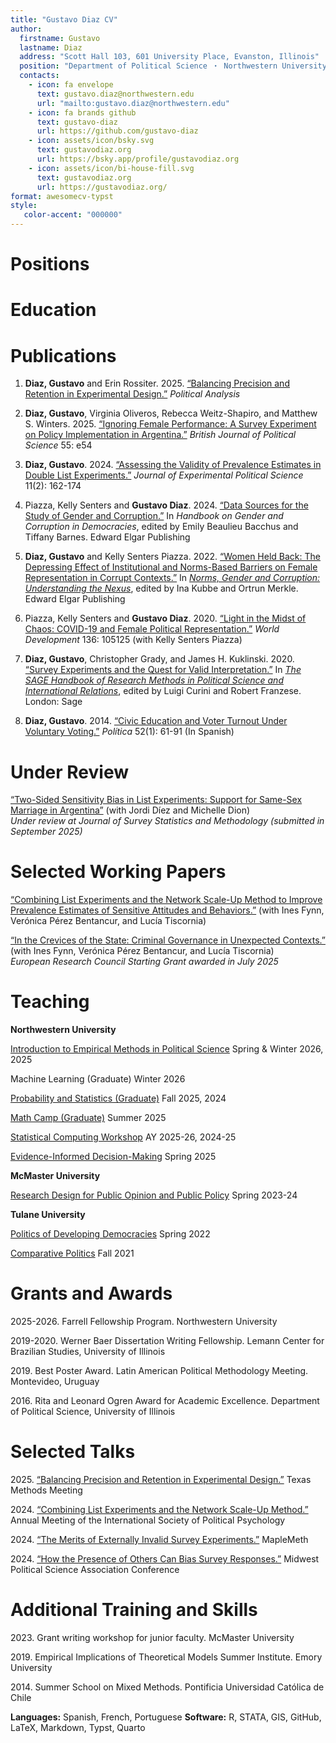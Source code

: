 ```yaml
---
title: "Gustavo Diaz CV"
author:
  firstname: Gustavo
  lastname: Diaz
  address: "Scott Hall 103, 601 University Place, Evanston, Illinois"
  position: "Department of Political Science ・ Northwestern University"
  contacts:
    - icon: fa envelope
      text: gustavo.diaz@northwestern.edu
      url: "mailto:gustavo.diaz@northwestern.edu"
    - icon: fa brands github
      text: gustavo-diaz
      url: https://github.com/gustavo-diaz
    - icon: assets/icon/bsky.svg
      text: gustavodiaz.org
      url: https://bsky.app/profile/gustavodiaz.org
    - icon: assets/icon/bi-house-fill.svg
      text: gustavodiaz.org
      url: https://gustavodiaz.org/
format: awesomecv-typst
style:
   color-accent: "000000"
---
```


```{=typst}
#set text(
  size: 10pt
)

#show link: set text(blue)
```


# Positions

```{=typst}
#resume-entry(
  title: "Northwestern University",
  description: "Assistant Professor of Instruction, Department of Political Science",
  date: "2024 -"
)

#resume-entry(
  title: "McMaster University",
  description: "Postdoctoral Fellow, Department of Political Science",
  date: "2022 - 2024"
)

#resume-entry(
  title: "Tulane University",
  description: "Postdoctoral Fellow, Center for Inter-American Policy and Research",
  date: "2021 - 2022"
)
```

# Education

```{=typst}
#resume-entry(
  title: "University of Illinois Urbana-Champaign",
  description: "PhD in Political Science
MA in Political Science",
  date: "2021
2017",
)

#resume-entry(
  title: "Pontificia Universidad Católica de Chile",
  description: "BA in Political Science",
  date: "2014"
)
```

<!-- For vitae supplement -->
<!-- # Summary -->
<!-- **Research** -->

<!-- - Two peer-reviewed publications accepted in 2024 -->
<!-- - One book chapter published in 2024 -->
<!-- - Two other papers submitted for review in 2024 (one rejected in January 2025 and promptly resubmitted) -->

<!-- **Teaching** -->

<!-- - Four new course preparations in total -->
<!-- - Three delivered in Fall 2024 -->
<!-- - One prepared for delivery in Spring 2025 -->



# Publications  

```{=typst}
#set enum(
  reversed: true
)
```

1. **Diaz, Gustavo** and Erin Rossiter. 2025. ["Balancing Precision and Retention in Experimental Design."](https://doi.org/10.1017/pan.2025.10008) *Political Analysis*

1. **Diaz, Gustavo**, Virginia Oliveros, Rebecca Weitz-Shapiro, and Matthew S. Winters. 2025. ["Ignoring Female Performance: A Survey Experiment on Policy Implementation in Argentina."](https://doi.org/10.1017/S0007123424000668) *British Journal of Political Science* 55: e54  

1. **Diaz, Gustavo**. 2024. ["Assessing the Validity of Prevalence Estimates in Double List Experiments."](https://doi.org/10.1017/XPS.2023.24) *Journal of Experimental Political Science* 11(2): 162-174

1. Piazza, Kelly Senters and **Gustavo Diaz**. 2024. ["Data Sources for the Study of Gender and Corruption."](https://gustavodiaz.org/files/research/data_corruption.pdf) In *Handbook on Gender and Corruption in Democracies*, edited by Emily Beaulieu Bacchus and Tiffany Barnes. Edward Elgar Publishing

1. **Diaz, Gustavo** and Kelly Senters Piazza. 2022. ["Women Held Back: The Depressing Effect of Institutional and Norms-Based Barriers on Female Representation in Corrupt Contexts."](https://gustavodiaz.org/files/research/gender_corruption.pdf) In [*Norms, Gender and Corruption: Understanding the Nexus*](https://www.e-elgar.com/shop/gbp/norms-gender-and-corruption-9781802205824.html), edited by Ina Kubbe and Ortrun Merkle. Edward Elgar Publishing

1. Piazza, Kelly Senters and **Gustavo Diaz**. 2020. ["Light in the Midst of Chaos: COVID-19 and Female Political Representation."](https://doi.org/10.1016/j.worlddev.2020.105125) *World Development* 136: 105125 (with Kelly Senters Piazza)

1. **Diaz, Gustavo**, Christopher Grady, and James H. Kuklinski. 2020. ["Survey Experiments and the Quest for Valid Interpretation."](https://gustavodiaz.org/files/research/sage_survey_experiments_chapter.pdf) In [*The SAGE Handbook of Research Methods in Political Science and International Relations*](https://us.sagepub.com/en-us/nam/the-sage-handbook-of-research-methods-in-political-science-and-international-relations/book262875), edited by Luigi Curini and Robert Franzese. London: Sage

1. **Diaz, Gustavo**. 2014. ["Civic Education and Voter Turnout Under Voluntary Voting."](https://revistapolitica.uchile.cl/index.php/RP/article/view/33099/34813) *Política* 52(1): 61-91 (In Spanish)

```{=typst}
#set enum(
  reversed: false
)
```

# Under Review  

["Two-Sided Sensitivity Bias in List Experiments: Support for Same-Sex Marriage in Argentina"](https://gustavodiaz.org/files/research/ssm_arg.pdf) (with Jordi Díez and Michelle Dion)  
*Under review at Journal of Survey Statistics and Methodology (submitted in September 2025)*

# Selected Working Papers

["Combining List Experiments and the Network Scale-Up Method to Improve Prevalence Estimates of Sensitive Attitudes and Behaviors."](https://gustavodiaz.org/files/research/list_nsum.pdf) (with Ines Fynn, Verónica Pérez Bentancur, and Lucía Tiscornia)

["In the Crevices of the State: Criminal Governance in Unexpected Contexts."](https://gustavodiaz.org/files/research/crevices.pdf) (with Ines Fynn, Verónica Pérez Bentancur, and Lucía Tiscornia)  
*European Research Council Starting Grant awarded in July 2025*

# Teaching  

**Northwestern University** 

[Introduction to Empirical Methods in Political Science](https://gustavodiaz.org/ps210/syllabus.pdf)  `#h(1fr)`{=typst} Spring & Winter 2026, 2025

Machine Learning (Graduate) `#h(1fr)`{=typst} Winter 2026

[Probability and Statistics (Graduate)](https://gustavodiaz.org/files/teaching/prob_stats.pdf) `#h(1fr)`{=typst} Fall 2025, 2024

[Math Camp (Graduate)](https://gustavodiaz.org/NUmathcamp) `#h(1fr)`{=typst} Summer 2025

[Statistical Computing Workshop](https://gustavodiaz.org/rworkshop/) `#h(1fr)`{=typst} AY 2025-26, 2024-25

[Evidence-Informed Decision-Making](https://gustavodiaz.org/ps395e/syllabus.pdf) `#h(1fr)`{=typst} Spring 2025


**McMaster University**  

[Research Design for Public Opinion and Public Policy](https://popw24.gustavodiaz.org/) `#h(1fr)`{=typst} Spring 2023-24

**Tulane University**  

[Politics of Developing Democracies](https://gustavodiaz.org/files/teaching/ddem_syllabus.pdf) `#h(1fr)`{=typst} Spring 2022

[Comparative Politics](https://gustavodiaz.org/teaching/cp_intro/syllabus/polc2300_syllabus.pdf)  `#h(1fr)`{=typst} Fall 2021

# Grants and Awards

2025-2026\. Farrell Fellowship Program. Northwestern University

2019-2020\. Werner Baer Dissertation Writing Fellowship. Lemann Center for Brazilian Studies,
University of Illinois

2019\. Best Poster Award. Latin American Political Methodology Meeting. Montevideo, Uruguay

2016\. Rita and Leonard Ogren Award for Academic Excellence. Department of Political Science,
University of Illinois

<!-- # Invited Talks -->

<!-- 2022.\ McMaster University, Spark Centre for Social Research Innovation -->

<!-- 2021.\ American University, Methods Reading Group -->

<!-- 2021.\ Washington University in St. Louis, Graduate Student Exchange -->

<!-- 2020.\ University of Notre Dame, Graduate Student Exchange -->

# Selected Talks
2025.\ ["Balancing Precision and Retention in Experimental Design."](https://talks.gustavodiaz.org/texmeth25) Texas Methods Meeting

2024.\ ["Combining List Experiments and the Network Scale-Up Method."](https://talks.gustavodiaz.org/ispp24) Annual Meeting of the International Society of Political Psychology

2024.\ ["The Merits of Externally Invalid Survey Experiments."](https://talks.gustavodiaz.org/maple24) MapleMeth

2024.\ ["How the Presence of Others Can Bias Survey Responses."](https://talks.gustavodiaz.org/privacy_mpsa24) Midwest Political Science Association Conference

<!-- # Conference Presentations -->

<!-- MPSA 2025 -->

<!-- Codex 2025 -->

<!-- TexMeth 2025 -->

<!-- International Society of Political Psychology: 2024 -->

<!-- MapleMeth: 2024, 2023 -->

<!-- Midwest Political Science Association: 2024, 2022, 2021, 2018, 2017 -->

<!-- American Political Science Association: 2023, 2022, 2021, 2019 -->

<!-- Annual Meeting of the Society for Political Methodology: 2023, 2022, 2021 -->

<!-- Journal of Public Policy Political Economy of Development Virtual Workshop: 2022 -->

<!-- Southern Political Science Association: 2022 -->

<!-- Latin American Political Methodology Meeting: 2022, 2021, 2020, 2019 -->

<!-- King's College London, Quantitative Political Economy Research Group: 2021 -->

<!-- Midwest Workshop in Empirical Political Science: 2021 -->

<!-- NYU-CESS Annual Experimental Political Science Conference: 2021, 2020 -->

<!-- University of Minnesota Political Methodology Colloquium: 2019 -->

<!-- Empirical Implications of Theoretical Models: 2019 -->

<!-- St. Louis Area Methods Meeting: 2019 -->

# Additional Training and Skills 
<!-- Bunching together to keep in a 2 page document -->

2023\. Grant writing workshop for junior faculty. McMaster University

2019\. Empirical Implications of Theoretical Models Summer Institute. Emory University

2014\. Summer School on Mixed Methods. Pontificia Universidad Católica de Chile

**Languages:** Spanish, French, Portuguese `#h(1fr)`{=typst} **Software:** R, STATA, GIS, GitHub, LaTeX, Markdown, Typst, Quarto

<!-- {{< pagebreak >}} -->

<!-- # References -->

<!-- ```{=typst} -->
<!-- #set align(center) -->

<!-- #table( -->
<!-- columns: (25%, 25%, 25%, 25%), -->
<!-- stroke: none, -->
<!-- align: left, -->
<!-- [*Jake W. Bowers*], [*Michelle L. Dion*], [*Matthew S. Winters*], [*Gisela Sin*], -->
<!-- [Professor], [Professor], [Professor], [Professor], -->
<!-- [University of Illinois], [McMaster University], [University of Illinois], [University of Illinois], -->
<!-- [#link("jwbowers@illinois.edu")], [#link("dionm@mcmaster.ca")], -->
<!-- [#link("mwinters@illinois.edu")], [#link("gsin@illinois.edu")] -->
<!-- ) -->
<!-- ``` -->


